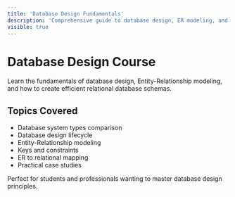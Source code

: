 ```yaml
---
title: 'Database Design Fundamentals'
description: 'Comprehensive guide to database design, ER modeling, and relational database concepts'
visible: true
---
```


# Database Design Course

Learn the fundamentals of database design, Entity-Relationship modeling, and how to create efficient relational database schemas.

## Topics Covered

- Database system types comparison
- Database design lifecycle
- Entity-Relationship modeling
- Keys and constraints
- ER to relational mapping
- Practical case studies

Perfect for students and professionals wanting to master database design principles.
